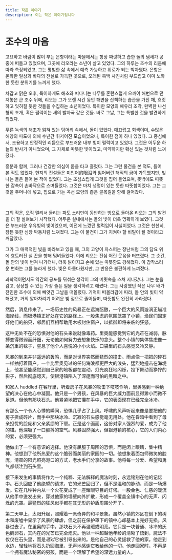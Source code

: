 ```yaml
---
title: 작은 이야기
description: 이는 작은 이야기입니다
---
```


# 조수의 마음

고요하고 바람이 많이 부는 은항이라는 마을에서는 항상 짜릿하고 습한 돌의 냄새가 공중에 떠돌고 있었으며, 그곳에 리오라는 소년이 살고 있었다. 그의 하루는 조수의 리듬에 따라 측정되었고, 그는 평범한 삶 속에서 예측 가능하고 위로가 되는 박자였다. 은항은 온화한 일상과 바다의 전설로 가득한 곳으로, 오래된 흑백 사진처럼 부드럽고 이미 노화한 듯한 분위기를 느끼게 했다.

차갑고 맑은 오후, 특이하게도 해초와 떠다니는 나무를 혼란스럽게 으깨어 해변으로 던져놓은 큰 조수 뒤에, 리오는 그가 오랜 시간 동안 해변을 산책하는 습관을 가진 채, 흐릿하고 잊혀질 듯한 것들을 수집하는 소년이었다. 특이한 모양의 해유리 조각, 완벽한 나선형의 조개, 혹은 펄럭이는 새의 발자국 같은 것들. 바로 그날, 그는 특별한 것을 발견하게 되었다.

푸른 녹색의 해초가 얽혀 있는 덩어리 속에서, 돌이 있었다. 매끄럽고 회색이며, 수많은 해양의 파도에 의해 수년간 휘저어진 모습이었으나, 특이한 점이 하나 있었다. 그 중심에서, 조용하고 안정적인 리듬으로 부드러운 내부 빛이 펄럭이고 있었다. 그것은 어두운 하늘의 반사가 아니었으며, 그 자체로 따뜻한 빛이었고, 미약하지만 확신 있는 것처럼 느껴졌다.

흥분과 함께, 그러나 건강한 의심이 몸을 타고 흘렀다. 그는 그런 물건을 본 적도, 들어 본 적도 없었다. 현지의 전설들은 미인어的眼泪와 잃어버린 해적의 금이 가득했지만, 빛나는 돌은 들어 본 적이 없었다. 그는 조심스럽게 그것을 집어 들었으며, 뜻밖에도 따뜻한 감촉이 손바닥으로 스며들었다. 그것은 마치 생명이 있는 듯한 따뜻함이었다. 그는 그것을 주머니에 넣고, 집으로 가는 곡선 모양의 좁은 골목길을 향해 걸어갔다.

<br />

그의 작은, 오직 멀리서 들리는 파도 소리만이 동반하는 방으로 돌아온 리오는 그의 발견을 더 잘 살펴보기 시작했다. 어두운 실내에서는 돌의 빛이 더욱 명확하게 보였다. 그것은 부드러운 우유빛의 빛이었으며, 이전에 느꼈던 펄럭임이 사실이었다. 그것은 천천히, 잠든 듯한 심장 박동처럼 느껴졌다. 그는 이 물건이 그가 지켜야 할 비밀이 될 것이라고 깨달았다.

그가 그 매력적인 빛을 바라보고 있을 때, 그의 고양이 자스퍼는 장난처럼 그의 담요 위에 흐트러진 실 끈을 향해 덤벼들었다. 이에 리오는 진심 어린 웃음을 터뜨렸다. 그 순간, 돌 안의 빛이 번져 나가더니, 더욱 밝아지고 손에 있는 따뜻함도 강해졌다. 이 갑작스러운 변화는 그를 놀라게 했다. 빛은 아름다웠지만, 그 반응은 불편하게 느껴졌다.

과학적이면서도 약간의 공포를 뒤섞은 생각이 그의 머릿속을 스쳐 지나갔다. 그는 눈을 감고, 상상할 수 있는 가장 슬픈 일을 생각하려고 애썼다. 그는 사랑했던 작은 나무 배가 잔인한 조수에 의해 빼앗긴 그날을 떠올렸다. 기억이 떠올라감에 따라, 돌 안의 빛이 약해졌고, 거의 알아차리기 어려운 빛 점으로 줄어들며, 따뜻함도 완전히 사라졌다.

然后，消息传来了。一场历史性的风暴正在远海酝酿，一个巨大的风雨漩涡正瞄准海岸线，而银港镇正好处在它的路径上。一股焦虑的氛围笼罩了小镇，渔民们固定好他们的船只，邻居们互相帮助用木板封住窗户，以抵御即将来临的狂怒。

这种无处不在的恐惧对他的石头来说就像毒药。里奥能感觉到它的光芒在减弱，脉搏变得微弱而纤细，无论他如何努力去想象快乐的念头。整个小镇的集体焦虑像一条沉重的毯子，窒息了他个人喜悦的小小火焰。口袋里的石头感觉又冷又静。

风暴的到来并非遥远的轰鸣，而是对世界突然而猛烈的撞击。雨点像一把把的碎石一样抽打着窗户。一个比里奥见过的任何海浪都更巨大的浪头，猛烈地撞击在海堤上，他甚至能感觉到自己家的地板都在震动。灯光疯狂地闪烁，投下舞动而狰狞的影子，然后彻底熄灭，使银港镇陷入了深邃而可怕的黑暗之中。

和家人 huddled 在客厅里，听着房子在风暴的攻击下吱吱作响，里奥感到一种绝望的决心在他心中凝固。他只是一个男孩，在风暴的巨大威力面前显得渺小而微不足道。但他有那块石头。他紧紧地把它攥在手中，它的表面现在已经完全冰冷。

有那么一个令人心悸的瞬间，恐惧几乎占了上风。呼啸的风声听起来像是要把他的房子撕成碎片，而手中那块冰冷、沉寂的石头感觉毫无用处。他在昏暗中看到了母亲担忧的脸庞和父亲紧绷的下颚。正是这个画面，这份对家人强烈的爱，成为了他的锚。他深吸了一口颤抖的空气。风暴固然强大，但银港镇的核心，它的人们内心的爱，必须更强大。

他做出了一个有意识的选择。他没有屈服于周围的恐惧，而是闭上眼睛，集中精神。他想到了他所热爱的这个脆弱而美丽的家园的一切。他想象着面包师微笑的脸庞，清晨的阳光照亮港口的方式，老水手们分享的故事。他将每一分爱、希望和勇气都倾注到石头里。

接下来发生的事情将作为一个纯粹、无法解释的魔法时刻，永远铭刻在他的记忆中。石头回应了他绝望的请求，它的光芒回归了，但不是温和的脉动，而是一场爆发。它在几秒钟内从一个火花变成了一座耀眼夺目的灯塔。一股金色、仁慈的暖流从他手中迸发出来，穿过他家的墙壁向外扩散，形成一个覆盖全镇中心的无声、闪烁的光罩。最猛烈的狂风似乎都在其无形的护盾周围分开了。

第二天早上，太阳升起，照耀着一派奇异的和平景象。虽然小镇的郊区在倒下的树木和废墟中显示了风暴的肆虐，但之前在保护罩下的镇中心却基本上完好无损。风暴过去了。在里奥的手中，那块石头不再温暖或明亮。它只是一块普通、冰冷的灰色鹅卵石，其内在的光芒已完全熄灭。他以一种超越他年龄的清晰了悟到，魔法不仅仅在石头里，而是*通过*它被引导出来的。是他自己的心灵拯救了他的家。他走到水边，轻轻地将石头扔回海里，无声地感谢它教给他的一切。他走回家时，不再是一个拥有魔法秘密的男孩，而是一个理解了希望的深远力量的人。